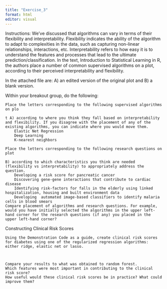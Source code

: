 ```yaml
---
title: "Exercise_3"
format: html
editor: visual
---
```



Instructions: We’ve discussed that algorithms can vary in terms of their flexibility and interpretability. Flexibility indicates the ability of the algorithm to adapt to complexities in the data, such as capturing non-linear relationships, interactions, etc. Interpretability refers to how easy it is to understand the features and processes that lead to the ultimate prediction/classification. In the text, Introduction to Statistical Learning in R, the authors place a number of common supervised algorithms on a plot, according to their perceived interpretability and flexibility.

In the attached file are: A) an edited version of the original plot and B) a blank version.

Within your breakout group, do the following:

    Place the letters corresponding to the following supervised algorithms on plo
    
    t A) according to where you think they fall based on interpretability and flexibility. If you disagree with the placement of any of the existing algorithms, you can indicate where you would move them.
        Elastic Net Regression
        Deep Learning
        K-nearest neighbors
    
    Place the letters corresponding to the following research questions on plot 
    
    B) according to which characteristics you think are needed (flexibility vs interpretability) to appropriately address the question.
        Developing a risk score for pancreatic cancer
        Discovering gene-gene interactions that contribute to cardiac disease
        Identifying risk-factors for falls in the elderly using linked hospitalization, housing and built environment data
        Developing  automated image-based classifiers to identify malaria cells in blood smears
    Compare placement of algorithms and research questions. For example, would you have initially selected the algorithms in the upper left-hand corner for the research questions (if any) you placed in the upper left-hand corner?


Constructing Clinical Risk Scores

    Using the Demonstration Code as a guide, create clinical risk scores for diabetes using one of the regularized regression algorithms: either ridge, elastic net or lasso.
    
    
    
    Compare your results to what was obtained to random forest. 
    Which features were most important in contributing to the clinical risk score?
    How useful would these clinical risk scores be in practice? What could improve them?
